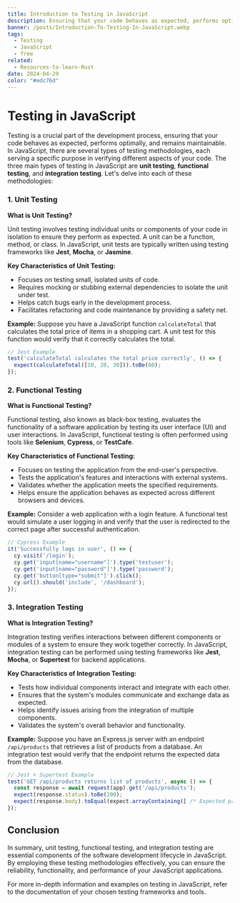 ```yaml
---
title: Introduction to Testing in JavaScript
description: Ensuring that your code behaves as expected, performs optimally, and remains maintainable with JavaScript testing.
banner: /posts/Introduction-To-Testing-In-JavaScript.webp
tags:
  - Testing
  - JavaScript
  - free
related:
  - Resources-to-learn-Rust
date: 2024-04-29
color: "#edc76d"
---
```


# Testing in JavaScript

Testing is a crucial part of the development process, ensuring that your code behaves as expected, performs optimally, and remains maintainable. In JavaScript, there are several types of testing methodologies, each serving a specific purpose in verifying different aspects of your code. The three main types of testing in JavaScript are **unit testing**, **functional testing**, and **integration testing**. Let's delve into each of these methodologies:

### 1. Unit Testing

**What is Unit Testing?**

Unit testing involves testing individual units or components of your code in isolation to ensure they perform as expected. A unit can be a function, method, or class. In JavaScript, unit tests are typically written using testing frameworks like **Jest**, **Mocha**, or **Jasmine**.

**Key Characteristics of Unit Testing:**
- Focuses on testing small, isolated units of code.
- Requires mocking or stubbing external dependencies to isolate the unit under test.
- Helps catch bugs early in the development process.
- Facilitates refactoring and code maintenance by providing a safety net.

**Example:**
Suppose you have a JavaScript function `calculateTotal` that calculates the total price of items in a shopping cart. A unit test for this function would verify that it correctly calculates the total.

```javascript
// Jest Example
test('calculateTotal calculates the total price correctly', () => {
  expect(calculateTotal([10, 20, 30])).toBe(60);
});
```

### 2. Functional Testing

**What is Functional Testing?**

Functional testing, also known as black-box testing, evaluates the functionality of a software application by testing its user interface (UI) and user interactions. In JavaScript, functional testing is often performed using tools like **Selenium**, **Cypress**, or **TestCafe**.

**Key Characteristics of Functional Testing:**
- Focuses on testing the application from the end-user's perspective.
- Tests the application's features and interactions with external systems.
- Validates whether the application meets the specified requirements.
- Helps ensure the application behaves as expected across different browsers and devices.

**Example:**
Consider a web application with a login feature. A functional test would simulate a user logging in and verify that the user is redirected to the correct page after successful authentication.

```javascript
// Cypress Example
it('Successfully logs in user', () => {
  cy.visit('/login');
  cy.get('input[name="username"]').type('testuser');
  cy.get('input[name="password"]').type('password');
  cy.get('button[type="submit"]').click();
  cy.url().should('include', '/dashboard');
});
```

### 3. Integration Testing

**What is Integration Testing?**

Integration testing verifies interactions between different components or modules of a system to ensure they work together correctly. In JavaScript, integration testing can be performed using testing frameworks like **Jest**, **Mocha**, or **Supertest** for backend applications.

**Key Characteristics of Integration Testing:**
- Tests how individual components interact and integrate with each other.
- Ensures that the system's modules communicate and exchange data as expected.
- Helps identify issues arising from the integration of multiple components.
- Validates the system's overall behavior and functionality.

**Example:**
Suppose you have an Express.js server with an endpoint `/api/products` that retrieves a list of products from a database. An integration test would verify that the endpoint returns the expected data from the database.

```javascript
// Jest + Supertest Example
test('GET /api/products returns list of products', async () => {
  const response = await request(app).get('/api/products');
  expect(response.status).toBe(200);
  expect(response.body).toEqual(expect.arrayContaining([ /* Expected product data */ ]));
});
```

## Conclusion

In summary, unit testing, functional testing, and integration testing are essential components of the software development lifecycle in JavaScript. By employing these testing methodologies effectively, you can ensure the reliability, functionality, and performance of your JavaScript applications.

For more in-depth information and examples on testing in JavaScript, refer to the documentation of your chosen testing frameworks and tools.
